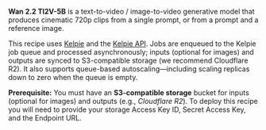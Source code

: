 **Wan 2.2 TI2V-5B** is a text-to-video / image-to-video generative model that produces cinematic 720p clips from a single prompt, or from a prompt and  a reference image.


This recipe uses [Kelpie](https://github.com/SaladTechnologies/kelpie) and the [Kelpie API](https://kelpie.saladexamples.com/docs). Jobs are enqueued to the Kelpie job queue and processed asynchronously; inputs (optional for images) and outputs are synced to S3-compatible storage (we recommend Cloudflare R2). It also supports queue-based autoscaling—including scaling replicas down to zero when the queue is empty.

<Callout variation="note">
<strong>Prerequisite:</strong> You must have an <strong>S3-compatible storage</strong> bucket for inputs (optional for images) and outputs (e.g., <em>Cloudflare R2</em>).  
To deploy this recipe you will need to provide your storage Access Key ID, Secret Access Key, and the Endpoint URL.
</Callout>
